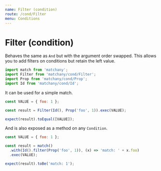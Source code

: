 ```yaml
---
name: Filter (condition)
route: /cond/Filter
menu: Conditions
---
```


# Filter (condition)

Behaves the same as `And` but with the argument order swapped. This allows you to add
filters on conditions but retain the left value.

```js
import match from 'matchany';
import Filter from 'matchany/cond/Filter';
import Prop from 'matchany/cond/Prop';
import Id from 'matchany/cond/Id';
```

It can be used for a simple match.

```js
const VALUE = { foo: 1 };

const result = Filter(Id(), Prop('foo', 1)).exec(VALUE);

expect(result).toEqual([VALUE]);
```

And is also exposed as a method on any `Condition`.

```js
const VALUE = { foo: 1 };

const result = match()
  .with(Id().filter(Prop('foo', 1)), (x) => 'match: ' + x.foo)
  .exec(VALUE);

expect(result).toBe('match: 1');
```
